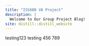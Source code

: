 ```yaml
---
title: "ISS608 VA Project"
description: |
  Welcome to Our Group Project Blog!
site: distill::distill_website
---
```

testing123
testing 456
789